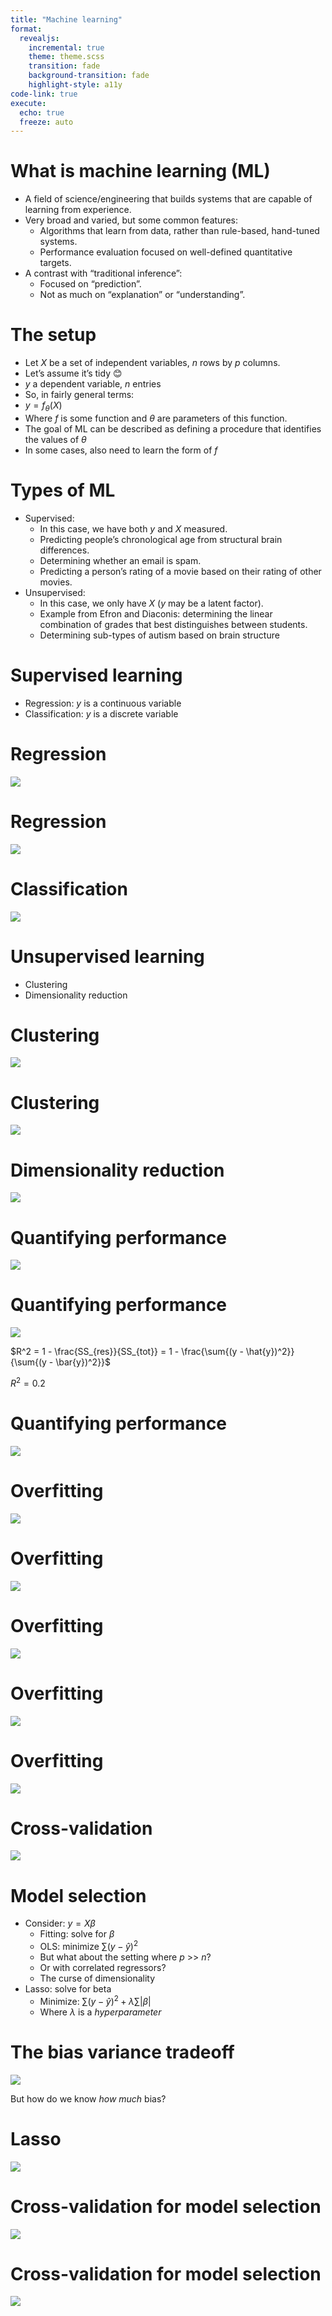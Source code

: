 ```yaml
---
title: "Machine learning"
format:
  revealjs:
    incremental: true
    theme: theme.scss
    transition: fade
    background-transition: fade
    highlight-style: a11y
code-link: true
execute:
  echo: true
  freeze: auto
---
```


# What is machine learning (ML)

- A field of science/engineering that builds systems that are capable of learning from experience.
- Very broad and varied, but some common features:
  - Algorithms that learn from data, rather than rule-based, hand-tuned systems.
  - Performance evaluation focused on well-defined quantitative targets.
- A contrast with "traditional inference":
  - Focused on "prediction".
  - Not as much on "explanation" or "understanding".

# The setup

::: {.tiny}
- Let $X$ be a set of independent variables, $n$ rows by $p$ columns.
- Let's assume it's tidy 😊
- $y$ a dependent variable, $n$ entries
- So, in fairly general terms:
- $y = f_\theta(X)$
- Where $f$ is some function and $\theta$ are parameters of this function.
- The goal of ML can be described as defining a procedure that identifies the values of $\theta$
- In some cases, also need to learn the form of $f$
:::

# Types of ML

::: {.small}
- Supervised:
  - In this case, we have both $y$ and $X$ measured.
  - Predicting people's chronological age from structural brain differences.
  - Determining whether an email is spam.
  - Predicting a person's rating of a movie based on their rating of other movies.
- Unsupervised:
  - In this case, we only have $X$ ($y$ may be a latent factor).
  - Example from Efron and Diaconis: determining the linear combination of grades that best distinguishes between students.
  - Determining sub-types of autism based on brain structure
:::

# Supervised learning

  - Regression: $y$ is a continuous variable
  - Classification: $y$ is a discrete variable

# Regression

![](images/ml_regression_0.png)


# Regression

![](images/ml_regression_1.png)

# Classification

![](images/ml_classification_0.png)


# Unsupervised learning

- Clustering
- Dimensionality reduction

# Clustering

![](images/ml_clustering.png)


# Clustering

![](images/ml_clustering1.png)


# Dimensionality reduction

![](images/ml_dimensionality_reduction.png)


# Quantifying performance

![](images/hcp_mmp1.png)


# Quantifying performance

![](images/ml_age_regression.png)

::: {.fragment}

$R^2 = 1 - \frac{SS_{res}}{SS_{tot}} = 1 - \frac{\sum{(y - \hat{y})^2}}{\sum{(y - \bar{y})^2}}$

:::

::: {.fragment}

$R^2 = 0.2$

:::

# Quantifying performance

![](images/ml_increase_features.png)


# Overfitting

![](images/ml_overfitting_1.png)


# Overfitting

![](images/ml_overfitting_2.png)


# Overfitting

![](images/ml_overfitting_3.png)

# Overfitting

![](images/ml_overfitting_4.png)


# Overfitting

![](images/ml_overfitting_5.png)


# Cross-validation

![](images/ml_crossvalidation_1.png)


# Model selection

::: {.small}
- Consider: $y = X\beta$
  - Fitting: solve for $\beta$
  - OLS: minimize $\sum{(y - \hat{y})^2}$
  - But what about the setting where $p$ >> $n$?
  - Or with correlated regressors?
  - The curse of dimensionality
- Lasso: solve for beta
  - Minimize: $\sum{(y - \hat{y})^2} + \lambda \sum{|\beta|}$
  - Where $\lambda$ is a _hyperparameter_
:::

# The bias variance tradeoff

![](images/ml_bias_variance.png)

::: {.fragment}
But how do we know _how much_ bias?
:::

# Lasso

![](images/ml_lasso_paths.png)

# Cross-validation for model selection

![](images/ml_crossvalidation_2.png)


# Cross-validation for model selection

![](images/ml_model_selection.png)


